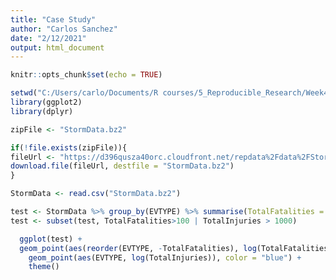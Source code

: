 ```yaml
---
title: "Case Study"
author: "Carlos Sanchez"
date: "2/12/2021"
output: html_document
---
```


```r
knitr::opts_chunk$set(echo = TRUE)
```

```r
setwd("C:/Users/carlo/Documents/R courses/5_Reproducible_Research/Week4")
library(ggplot2)
library(dplyr)
```


```r
zipFile <- "StormData.bz2"

if(!file.exists(zipFile)){
fileUrl <- "https://d396qusza40orc.cloudfront.net/repdata%2Fdata%2FStormData.csv.bz2"
download.file(fileUrl, destfile = "StormData.bz2")
}

StormData <- read.csv("StormData.bz2")  

```


```r
test <- StormData %>% group_by(EVTYPE) %>% summarise(TotalFatalities = sum(FATALITIES), TotalInjuries = sum(INJURIES)) %>% arrange(desc(TotalFatalities))
test <- subset(test, TotalFatalities>100 | TotalInjuries > 1000) 

  ggplot(test) +
  geom_point(aes(reorder(EVTYPE, -TotalFatalities), log(TotalFatalities)), color = "red") +
    geom_point(aes(EVTYPE, log(TotalInjuries)), color = "blue") +
    theme()
```

